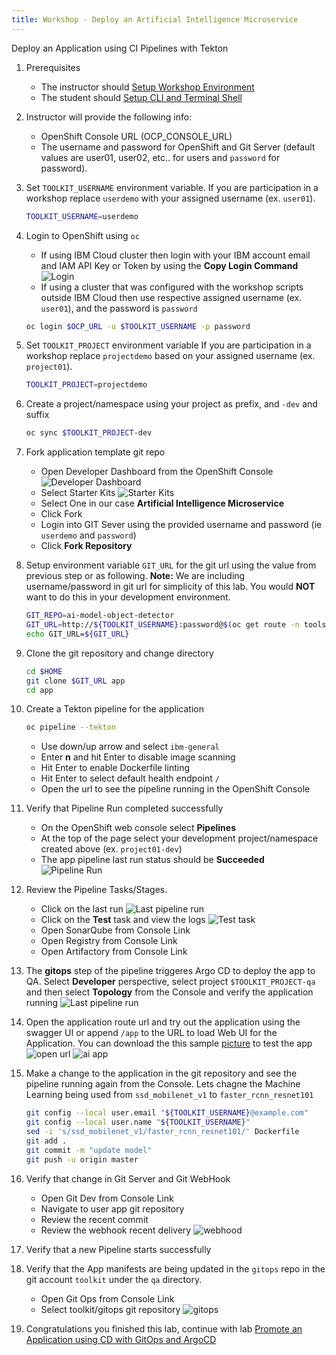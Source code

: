 ```yaml
---
title: Workshop - Deploy an Artificial Intelligence Microservice
---
```



<PageDescription>

Deploy an Application using CI Pipelines with Tekton

</PageDescription>

1. Prerequisites
    - The instructor should [Setup Workshop Environment](/workshop/setup)
    - The student should [Setup CLI and Terminal Shell](/workshop/terminal)

1. Instructor will provide the following info:
    - OpenShift Console URL (OCP_CONSOLE_URL)
    - The username and password for OpenShift and Git Server (default values are user01, user02, etc.. for users and `password` for password).

1. Set `TOOLKIT_USERNAME` environment variable.
   If you are participation in a workshop replace `userdemo` with your assigned username (ex. `user01`).
    ```bash
    TOOLKIT_USERNAME=userdemo
    ```

1. Login to OpenShift using `oc`
    - If using IBM Cloud cluster then login with your IBM account email and IAM API Key or Token by using the **Copy Login Command**
        ![Login](../images/login.jpg)
    - If using a cluster that was configured with the workshop scripts outside IBM Cloud then use respective assigned username (ex. `user01`), and the password is `password`
    ```bash
    oc login $OCP_URL -u $TOOLKIT_USERNAME -p password
    ```

1. Set `TOOLKIT_PROJECT` environment variable
   If you are participation in a workshop replace `projectdemo` based on your assigned username (ex. `project01`).
    ```bash
    TOOLKIT_PROJECT=projectdemo
    ```

1. Create a project/namespace using your project as prefix, and `-dev` and suffix
    ```bash
    oc sync $TOOLKIT_PROJECT-dev
    ```

1. Fork application template git repo
    - Open Developer Dashboard from the OpenShift Console
        ![Developer Dashboard](../images/developer-dashboard.jpg)
    - Select Starter Kits
        ![Starter Kits](../images/starter-kits-ai.jpg)
    - Select One in our case **Artificial Intelligence Microservice**
    - Click Fork
    - Login into GIT Sever using the provided username and password (ie `userdemo` and `password`)
    - Click **Fork Repository**

1. Setup environment variable `GIT_URL` for the git url using the value from previous step or as following.
        **Note:** We are including username/password in git url for simplicity of this lab. You would **NOT** want to do this in your development environment.
    ```bash
    GIT_REPO=ai-model-object-detector
    GIT_URL=http://${TOOLKIT_USERNAME}:password@$(oc get route -n tools gogs --template='{{.spec.host}}')/${TOOLKIT_USERNAME}/${GIT_REPO}
    echo GIT_URL=${GIT_URL}

    ```

1. Clone the git repository and change directory
    ```bash
    cd $HOME
    git clone $GIT_URL app
    cd app

    ```

1. Create a Tekton pipeline for the application
    ```bash
    oc pipeline --tekton
    ```
    - Use down/up arrow and select `ibm-general`
    - Enter **n** and hit Enter to disable image scanning
    - Hit Enter to enable Dockerfile linting
    - Hit Enter to select default health endpoint `/`
    - Open the url to see the pipeline running in the OpenShift Console

1. Verify that Pipeline Run completed successfully
    - On the OpenShift web console select **Pipelines**
    - At the top of the page select your development project/namespace created above (ex. `project01-dev`)
    - The app pipeline last run status should be **Succeeded**
        ![Pipeline Run](../images/pipeline-run.jpg)

1. Review the Pipeline Tasks/Stages.
    - Click on the last run
        ![Last pipeline run](../images/last-run.jpg)
    - Click on the **Test** task and view the logs
        ![Test task](../images/test-task.jpg)
    - Open SonarQube from Console Link
    - Open Registry from Console Link
    - Open Artifactory from Console Link

1. The **gitops** step of the pipeline triggeres Argo CD to deploy the app to QA. Select **Developer** perspective, select project `$TOOLKIT_PROJECT-qa` and then select **Topology** from the Console and verify the application running
        ![Last pipeline run](../images/deploy-qa.jpg)

1. Open the application route url and try out the application using the swagger UI or append `/app` to the URL to load Web UI for the Application. You can download the this sample [picture](https://raw.githubusercontent.com/IBM/MAX-Object-Detector/master/samples/baby-bear.jpg) to test the app
        ![open url](../images/open-url.jpg)
        ![ai app](../images/ai-app-baby-bear.jpg)


1. Make a change to the application in the git repository and see the pipeline running again from the Console. Lets chagne the Machine Learning being used from `ssd_mobilenet_v1` to `faster_rcnn_resnet101`
    ```bash
    git config --local user.email "${TOOLKIT_USERNAME}@example.com"
    git config --local user.name "${TOOLKIT_USERNAME}"
    sed -i 's/ssd_mobilenet_v1/faster_rcnn_resnet101/' Dockerfile
    git add .
    git commit -m "update model"
    git push -u origin master

    ```

1. Verify that change in Git Server and Git WebHook
    - Open Git Dev from Console Link
    - Navigate to user app git repository
    - Review the recent commit
    - Review the webhook recent delivery
        ![webhood](../images/webhook.jpg)

1. Verify that a new Pipeline starts successfully

1. Verify that the App manifests are being updated in the `gitops` repo in the git account `toolkit` under the `qa` directory.
    - Open Git Ops from Console Link
    - Select toolkit/gitops git repository
        ![gitops](../images/gitops.jpg)

1. Congratulations you finished this lab, continue with lab [Promote an Application using CD with GitOps and ArgoCD](./cd)




